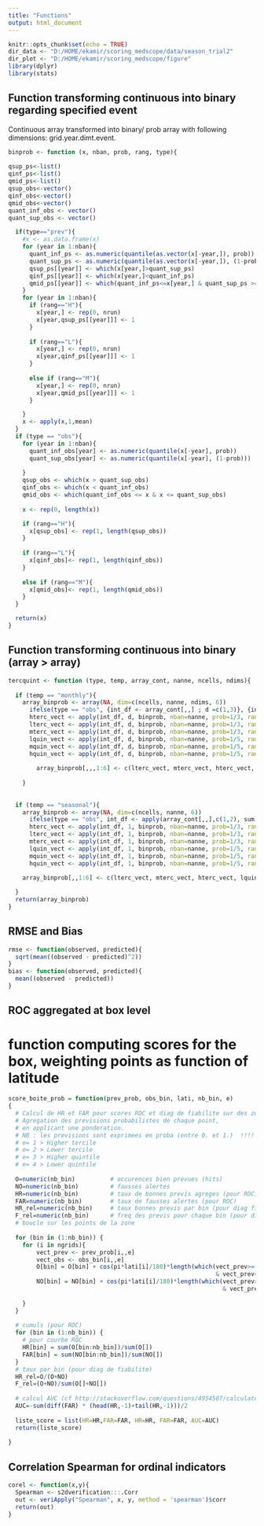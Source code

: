 ---
title: "Functions"
output: html_document
---
```{r setup, include=FALSE, echo=FALSE}
knitr::opts_chunk$set(echo = TRUE)
dir_data <- "D:/HOME/ekamir/scoring_medscope/data/season_trial2" 
dir_plot <- "D:/HOME/ekamir/scoring_medscope/figure"
library(dplyr)
library(stats)

```

## Function transforming continuous into binary regarding specified event 
Continuous array transformed into binary/ prob array with following dimensions: grid.year.dimt.event.

```{r, include=FALSE, echo=FALSE}

binprob <- function (x, nban, prob, rang, type){
  
qsup_ps<-list()
qinf_ps<-list()
qmid_ps<-list()
qsup_obs<-vector()
qinf_obs<-vector()
qmid_obs<-vector()
quant_inf_obs <- vector()
quant_sup_obs <- vector()

  if(type=="prev"){
    #x <- as.data.frame(x)
    for (year in 1:nban){
      quant_inf_ps <- as.numeric(quantile(as.vector(x[-year,]), prob))
      quant_sup_ps <- as.numeric(quantile(as.vector(x[-year,]), (1-prob)))
      qsup_ps[[year]] <- which(x[year,]>quant_sup_ps)
      qinf_ps[[year]] <- which(x[year,]<quant_inf_ps)
      qmid_ps[[year]] <- which(quant_inf_ps<=x[year,] & quant_sup_ps >= x[year,])
    }
    for (year in 1:nban){
      if (rang=="H"){
        x[year,] <- rep(0, nrun)
        x[year,qsup_ps[[year]]] <- 1
      }
    
      if (rang=="L"){
        x[year,] <- rep(0, nrun)
        x[year,qinf_ps[[year]]] <- 1
      }
      
      else if (rang=="M"){
        x[year,] <- rep(0, nrun)
        x[year,qmid_ps[[year]]] <- 1
      }

    }
    x <- apply(x,1,mean)
  }
  if (type == "obs"){
    for (year in 1:nban){
      quant_inf_obs[year] <- as.numeric(quantile(x[-year], prob))
      quant_sup_obs[year] <- as.numeric(quantile(x[-year], (1-prob)))
      
    }
    qsup_obs <- which(x > quant_sup_obs)
    qinf_obs <- which(x < quant_inf_obs)
    qmid_obs <- which(quant_inf_obs <= x & x <= quant_sup_obs)
    
    x <- rep(0, length(x))

    if (rang=="H"){
      x[qsup_obs] <- rep(1, length(qsup_obs))
    }
   
    if (rang=="L"){
      x[qinf_obs]<- rep(1, length(qinf_obs))  
    }
    
    else if (rang=="M"){
      x[qmid_obs]<- rep(1, length(qmid_obs))  
    }
  }

  return(x) 
}

```
## Function transforming continuous into binary (array > array)

```{r setup, include=FALSE}
tercquint <- function (type, temp, array_cont, nanne, ncells, ndims){
  
  if (temp == "monthly"){
    array_binprob <- array(NA, dim=c(ncells, nanne, ndims, 6))
      ifelse(type == "obs", {int_df <- array_cont[,,] ; d =c(1,3)}, {int_df <- array_cont[,,,] ; d=c(1,4)})
      hterc_vect <- apply(int_df, d, binprob, nban=nanne, prob=1/3, rang="H", type)
      lterc_vect <- apply(int_df, d, binprob, nban=nanne, prob=1/3, rang="L", type)
      mterc_vect <- apply(int_df, d, binprob, nban=nanne, prob=1/3, rang="M", type)
      lquin_vect <- apply(int_df, d, binprob, nban=nanne, prob=1/5, rang="L", type)
      mquin_vect <- apply(int_df, d, binprob, nban=nanne, prob=1/5, rang="M", type)
      hquin_vect <- apply(int_df, d, binprob, nban=nanne, prob=1/5, rang="H", type)
    
        array_binprob[,,,1:6] <- c(lterc_vect, mterc_vect, hterc_vect, lquin_vect, mquin_vect, hquin_vect) 
      
    }
    
  
  if (temp == "seasonal"){
    array_binprob <- array(NA, dim=c(ncells, nanne, 6))
      ifelse(type == "obs", int_df <- apply(array_cont[,,],c(1,2), sum), int_df <- apply(array_cont[,,,],c(1,2,3), sum))
      hterc_vect <- apply(int_df, 1, binprob, nban=nanne, prob=1/3, rang="H", type)
      lterc_vect <- apply(int_df, 1, binprob, nban=nanne, prob=1/3, rang="L", type)
      mterc_vect <- apply(int_df, 1, binprob, nban=nanne, prob=1/3, rang="M", type)
      lquin_vect <- apply(int_df, 1, binprob, nban=nanne, prob=1/5, rang="L", type)
      mquin_vect <- apply(int_df, 1, binprob, nban=nanne, prob=1/5, rang="M", type)
      hquin_vect <- apply(int_df, 1, binprob, nban=nanne, prob=1/5, rang="H", type)

    array_binprob[,,1:6] <- c(lterc_vect, mterc_vect, hterc_vect, lquin_vect, mquin_vect, hquin_vect) 
      
  }
  return(array_binprob)
}
```

## RMSE and Bias

```{r setup, include=FALSE}
rmse <- function(observed, predicted){
  sqrt(mean((observed - predicted)^2))
}
bias <- function(observed, predicted){
  mean((observed - predicted))
}
```
## ROC aggregated at box level
# function computing scores for the box, weighting points as function of latitude

```{r setup, include=FALSE}
score_boite_prob = function(prev_prob, obs_bin, lati, nb_bin, e)
{
  # Calcul de HR et FAR pour scores ROC et diag de fiabilite sur des zones.
  # Agregation des previsions probabilistes de chaque point,
  # en applicant une ponderation.
  # NB : les previsions sont exprimees en proba (entre 0. et 1.)  !!!!
  # e= 1 > Higher tercile
  # e= 2 > Lower tercile
  # e= 3 > Higher quintile
  # e= 4 > Lower quintile
  
  O=numeric(nb_bin)          # occurences bien prevues (hits)
  NO=numeric(nb_bin)         # fausses alertes
  HR=numeric(nb_bin)         # taux de bonnes previs agreges (pour ROC)
  FAR=numeric(nb_bin)        # taux de fausses alertes (pour ROC)
  HR_rel=numeric(nb_bin)     # taux bonnes previs par bin (pour diag fiabilite)
  F_rel=numeric(nb_bin)      # freq des previs pour chaque bin (pour diag fiabilite)
  # boucle sur les points de la zone
  
  for (bin in (1:nb_bin)) {
    for (i in ngrids){
        vect_prev <- prev_prob[i,,e]
        vect_obs <- obs_bin[i,,e]
        O[bin] = O[bin] + cos(pi*lati[i]/180)*length(which(vect_prev>=((bin-1)/nb_bin) 
                                                           & vect_prev<(bin/nb_bin) & vect_obs==1))
        NO[bin] = NO[bin] + cos(pi*lati[i]/180)*length(which(vect_prev>=((bin-1)/nb_bin) 
                                                             & vect_prev<(bin/nb_bin) & vect_obs==0))
      
    }
  }
  
  # cumuls (pour ROC)
  for (bin in (1:nb_bin)) {
    # pour courbe ROC
    HR[bin] = sum(O[bin:nb_bin])/sum(O[])
    FAR[bin] = sum(NO[bin:nb_bin])/sum(NO[])
  }
  # taux par bin (pour diag de fiabilite)
  HR_rel=O/(O+NO)
  F_rel=(O+NO)/sum(O[]+NO[])
  
  # calcul AUC (cf http://stackoverflow.com/questions/4954507/calculate-the-area-under-a-curve-in-r)
  AUC=-sum(diff(FAR) * (head(HR,-1)+tail(HR,-1)))/2
  
  liste_score = list(HR=HR,FAR=FAR, HR=HR, FAR=FAR, AUC=AUC)
  return(liste_score)
  
}
```
## Correlation Spearman for ordinal indicators

```{r setup, include=FALSE}

corel <- function(x,y){
  Spearman <- s2dverification:::.Corr
  out <- veriApply("Spearman", x, y, method = 'spearman')$corr
  return(out)
}
```
